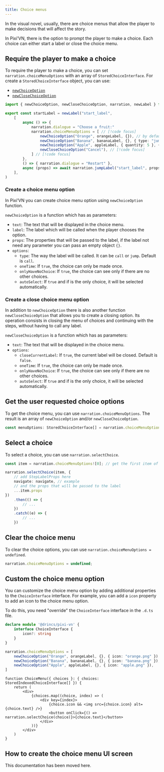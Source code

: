 ```yaml
---
title: Choice menus
---
```



In the visual novel, usually, there are choice menus that allow the player to make decisions that will affect the story.

In Pixi’VN, there is the option to prompt the player to make a choice. Each choice can either start a label or close the choice menu.

## Require the player to make a choice

To require the player to make a choice, you can set `narration.choiceMenuOptions` with an array of `StoredChoiceInterface`. For create a `StoredChoiceInterface` object, you can use:

- [`newChoiceOption`](#create-a-choice-menu-option)
- [`newCloseChoiceOption`](#create-a-close-choice-menu-option)

```ts title="labels/startLabel.ts"
import { newChoiceOption, newCloseChoiceOption, narration, newLabel } from "@drincs/pixi-vn"

export const startLabel = newLabel("start_label",
    [
        async () => {
            narration.dialogue = "Choose a fruit:"
            narration.choiceMenuOptions = [ // [!code focus]
                newChoiceOption("Orange", orangeLabel, {}), // by default, the label will be called by call // [!code focus]
                newChoiceOption("Banana", bananaLabel, {}, { type: "jump" }), // [!code focus]
                newChoiceOption("Apple", appleLabel, { quantity: 5 }, { type: "call" }), // [!code focus]
                newCloseChoiceOption("Cancel"), // [!code focus]
            ] // [!code focus]
        },
        () => { narration.dialogue = "Restart" },
        async (props) => await narration.jumpLabel("start_label", props)
    ],
)
```

<ChoiceMenus />

### Create a choice menu option

In Pixi’VN you can create choice menu option using `newChoiceOption` function.

`newChoiceOption` is a function which has as parameters:

- `text`: The text that will be displayed in the choice menu.
- `label`: The <DynamicLink href="/start/labels#label">label</DynamicLink> which will be called when the player chooses the option.
- `props`: The properties that will be passed to the label, if the label not need any parameter you can pass an empty object `{}`.
- `options`:
  - `type`: The way the <DynamicLink href="/start/labels-flow#run-a-label">label will be called</DynamicLink>. It can be `call` or `jump`. Default is `call`.
  - `oneTime`: If `true`, the choice can only be made once.
  - `onlyHaveNoChoice`: If `true`, the choice can see only if there are no other choices.
  - `autoSelect`: If `true` and if is the only choice, it will be selected automatically.

### Create a close choice menu option

In addition to `newChoiceOption` there is also another function `newCloseChoiceOption` that allows you to create a closing option. Its operation consists in closing the menu of choices and continuing with the <DynamicLink href="/start/labels">steps</DynamicLink>, without having to call any <DynamicLink href="/start/labels#label">label</DynamicLink>.

`newCloseChoiceOption` is a function which has as parameters:

- `text`: The text that will be displayed in the choice menu.
- `options`:
  - `closeCurrentLabel`: If `true`, the current label will be closed. Default is `false`.
  - `oneTime`: If `true`, the choice can only be made once.
  - `onlyHaveNoChoice`: If `true`, the choice can see only if there are no other choices.
  - `autoSelect`: If `true` and if is the only choice, it will be selected automatically.

## Get the user requested choice options

To get the choice menu, you can use `narration.choiceMenuOptions`. The result is an array of `newChoiceOption` and/or `newCloseChoiceOption`.

```typescript
const menuOptions: StoredChoiceInterface[] = narration.choiceMenuOptions;
```

## Select a choice

To select a choice, you can use `narration.selectChoice`.

```typescript
const item = narration.choiceMenuOptions![0]; // get the first item of the menu

narration.selectChoice(item, {
    // add StepLabelProps here
    navigate: navigate, // example
    // and the props that will be passed to the label
    ...item.props
})
    .then(() => {
        // ...
    })
    .catch((e) => {
        // ...
    })
```

## Clear the choice menu

To clear the choice options, you can use `narration.choiceMenuOptions = undefined`.

```typescript
narration.choiceMenuOptions = undefined;
```

## Custom the choice menu option

You can customize the choice menu option by adding additional properties to the `ChoiceInterface` interface. For example, you can add a `icon` property to add an icon to the choice menu option.

To do this, you need "override" the `ChoiceInterface` interface in the `.d.ts` file.

```ts tab="pixi-vn.d.ts"
declare module '@drincs/pixi-vn' {
    interface ChoiceInterface {
        icon?: string
    }
}
```

```ts tab="labels/startLabel.ts"
narration.choiceMenuOptions = [
    newChoiceOption("Orange", orangeLabel, {}, { icon: "orange.png" }),
    newChoiceOption("Banana", bananaLabel, {}, { icon: "banana.png" }),
    newChoiceOption("Apple", appleLabel, {}, { icon: "apple.png" }),
]
```

```tsx tab="screens/ChoiceMenu.tsx"
function ChoiceMenu({ choices }: { choices: StoredIndexedChoiceInterface[] }) {
    return (
        <div>
            {choices.map((choice, index) => (
                <div key={index}>
                    {choice.icon && <img src={choice.icon} alt={choice.text} />}
                    <button onClick={() => narration.selectChoice(choice)}>{choice.text}</button>
                </div>
            ))}
        </div>
    )
}
```

## How to create the choice menu UI screen

This documentation has been moved <DynamicLink href="/start/interface-examples">here</DynamicLink>.
